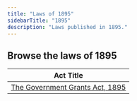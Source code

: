 ```yaml
---
title: "Laws of 1895"
sidebarTitle: "1895"
description: "Laws published in 1895."
---
```


## Browse the laws of 1895

| Act Title |
|-----------|
| [The Government Grants Act, 1895](/laws/act-70) |
